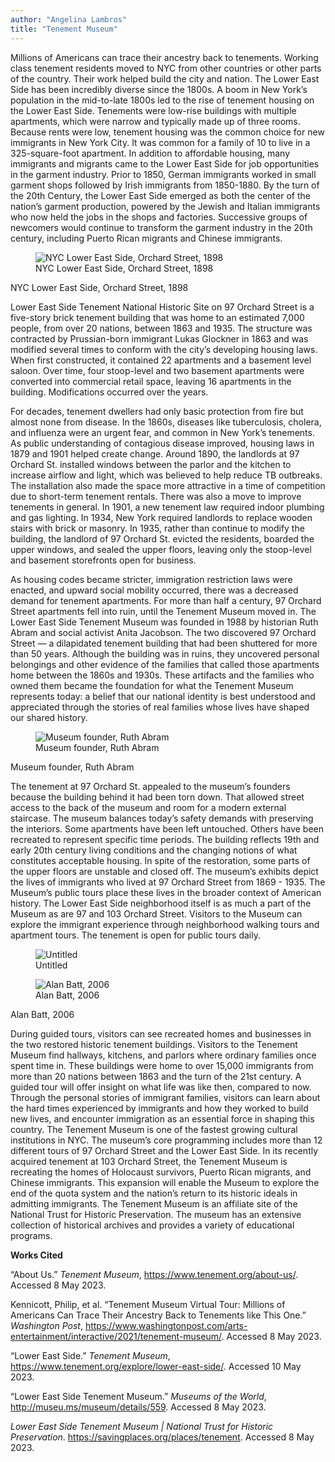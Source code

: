 ```yaml
---
author: "Angelina Lambros"
title: "Tenement Museum"
---
```



Millions of Americans can trace their ancestry back to tenements. Working class tenement residents moved to NYC from other countries or other parts of the country. Their work helped build the city and nation. The Lower East Side has been incredibly diverse since the 1800s. A boom in New York's population in the mid-to-late 1800s led to the rise of tenement housing on the Lower East Side. Tenements were low-rise buildings with multiple apartments, which were narrow and typically made up of three rooms. Because rents were low, tenement housing was the common choice for new immigrants in New York City. It was common for a family of 10 to live in a 325-square-foot apartment. In addition to affordable housing, many immigrants and migrants came to the Lower East Side for job opportunities in the garment industry. Prior to 1850, German immigrants worked in small garment shops followed by Irish immigrants from 1850-1880. By the turn of the 20th Century, the Lower East Side emerged as both the center of the nation's garment production, powered by the Jewish and Italian immigrants who now held the jobs in the shops and factories. Successive groups of newcomers would continue to transform the garment industry in the 20th century, including Puerto Rican migrants and Chinese immigrants.

![NYC Lower East Side, Orchard Street, 1898](Tenement%20Museum%20a220d9c082a14ed39d0cc0f2e1dff10b/Untitled.png)

NYC Lower East Side, Orchard Street, 1898

Lower East Side Tenement National Historic Site on 97 Orchard Street is a five-story brick tenement building that was home to an estimated 7,000 people, from over 20 nations, between 1863 and 1935. The structure was contracted by Prussian-born immigrant Lukas Glockner in 1863 and was modified several times to conform with the city's developing housing laws. When first constructed, it contained 22 apartments and a basement level saloon. Over time, four stoop-level and two basement apartments were converted into commercial retail space, leaving 16 apartments in the building. Modifications occurred over the years.

For decades, tenement dwellers had only basic protection from fire but almost none from disease. In the 1860s, diseases like tuberculosis, cholera, and influenza were an urgent fear, and common in New York's tenements. As public understanding of contagious disease improved, housing laws in 1879 and 1901 helped create change. Around 1890, the landlords at 97 Orchard St. installed windows between the parlor and the kitchen to increase airflow and light, which was believed to help reduce TB outbreaks. The installation also made the space more attractive in a time of competition due to short-term tenement rentals. There was also a move to improve tenements in general. In 1901, a new tenement law required indoor plumbing and gas lighting. In 1934, New York required landlords to replace wooden stairs with brick or masonry. In 1935, rather than continue to modify the building, the landlord of 97 Orchard St. evicted the residents, boarded the upper windows, and sealed the upper floors, leaving only the stoop-level and basement storefronts open for business.

As housing codes became stricter, immigration restriction laws were enacted, and upward social mobility occurred, there was a decreased demand for tenement apartments. For more than half a century, 97 Orchard Street apartments fell into ruin, until the Tenement Museum moved in. The Lower East Side Tenement Museum was founded in 1988 by historian Ruth Abram and social activist Anita Jacobson. The two discovered 97 Orchard Street --- a dilapidated tenement building that had been shuttered for more than 50 years. Although the building was in ruins, they uncovered personal belongings and other evidence of the families that called those apartments home between the 1860s and 1930s. These artifacts and the families who owned them became the foundation for what the Tenement Museum represents today: a belief that our national identity is best understood and appreciated through the stories of real families whose lives have shaped our shared history.

![Museum founder, Ruth Abram](Tenement%20Museum%20a220d9c082a14ed39d0cc0f2e1dff10b/Untitled%201.png)

Museum founder, Ruth Abram

The tenement at 97 Orchard St. appealed to the museum's founders because the building behind it had been torn down. That allowed street access to the back of the museum and room for a modern external staircase. The museum balances today's safety demands with preserving the interiors. Some apartments have been left untouched. Others have been recreated to represent specific time periods. The building reflects 19th and early 20th century living conditions and the changing notions of what constitutes acceptable housing. In spite of the restoration, some parts of the upper floors are unstable and closed off. The museum's exhibits depict the lives of immigrants who lived at 97 Orchard Street from 1869 - 1935. The Museum's public tours place these lives in the broader context of American history. The Lower East Side neighborhood itself is as much a part of the Museum as are 97 and 103 Orchard Street. Visitors to the Museum can explore the immigrant experience through neighborhood walking tours and apartment tours. The tenement is open for public tours daily.

![Untitled](Tenement%20Museum%20a220d9c082a14ed39d0cc0f2e1dff10b/Untitled%202.png)

![Alan Batt, 2006](Tenement%20Museum%20a220d9c082a14ed39d0cc0f2e1dff10b/Untitled%203.png)

Alan Batt, 2006

During guided tours, visitors can see recreated homes and businesses in the two restored historic tenement buildings. Visitors to the Tenement Museum find hallways, kitchens, and parlors where ordinary families once spent time in. These buildings were home to over 15,000 immigrants from more than 20 nations between 1863 and the turn of the 21st century. A guided tour will offer insight on what life was like then, compared to now. Through the personal stories of immigrant families, visitors can learn about the hard times experienced by immigrants and how they worked to build new lives, and encounter immigration as an essential force in shaping this country. The Tenement Museum is one of the fastest growing cultural institutions in NYC. The museum's core programming includes more than 12 different tours of 97 Orchard Street and the Lower East Side. In its recently acquired tenement at 103 Orchard Street, the Tenement Museum is recreating the homes of Holocaust survivors, Puerto Rican migrants, and Chinese immigrants. This expansion will enable the Museum to explore the end of the quota system and the nation's return to its historic ideals in admitting immigrants. The Tenement Museum is an affiliate site of the National Trust for Historic Preservation. The museum has an extensive collection of historical archives and provides a variety of educational programs.

**Works Cited**

"About Us." *Tenement Museum*, <https://www.tenement.org/about-us/>. Accessed 8 May 2023.

Kennicott, Philip, et al. "Tenement Museum Virtual Tour: Millions of Americans Can Trace Their Ancestry Back to Tenements like This One." *Washington Post*, <https://www.washingtonpost.com/arts-entertainment/interactive/2021/tenement-museum/>. Accessed 8 May 2023.

"Lower East Side." *Tenement Museum*, <https://www.tenement.org/explore/lower-east-side/>. Accessed 10 May 2023.

"Lower East Side Tenement Museum." *Museums of the World*, <http://museu.ms/museum/details/559>. Accessed 8 May 2023.

*Lower East Side Tenement Museum \| National Trust for Historic Preservation*. <https://savingplaces.org/places/tenement>. Accessed 8 May 2023.
